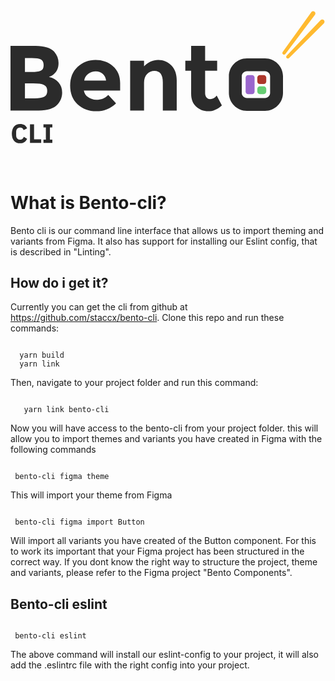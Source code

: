 
<Meta title="Intro|Bento-cli"/>

  <div style={{ "textAlign": "center" }}>
    <svg width="565" height="244" viewBox="0 0 565 244" fill="none" xmlns="http://www.w3.org/2000/svg">
      <path d="M17.232 238.576C14.96 238.576 12.912 238.224 11.088 237.52C9.264 236.784 7.712 235.712 6.432 234.304C5.152 232.864 4.16 231.088 3.456 228.976C2.752 226.832 2.4 224.336 2.4 221.488C2.4 218.672 2.752 216.176 3.456 214C4.16 211.792 5.152 209.952 6.432 208.48C7.712 206.976 9.264 205.84 11.088 205.072C12.912 204.304 14.96 203.92 17.232 203.92C20.336 203.92 22.896 204.56 24.912 205.84C26.928 207.088 28.544 209.072 29.76 211.792L23.472 215.056C23.024 213.648 22.32 212.528 21.36 211.696C20.432 210.832 19.056 210.4 17.232 210.4C15.088 210.4 13.36 211.104 12.048 212.512C10.768 213.888 10.128 215.904 10.128 218.56V223.936C10.128 226.592 10.768 228.624 12.048 230.032C13.36 231.408 15.088 232.096 17.232 232.096C19.024 232.096 20.448 231.616 21.504 230.656C22.592 229.664 23.392 228.48 23.904 227.104L29.856 230.56C28.608 233.12 26.96 235.104 24.912 236.512C22.896 237.888 20.336 238.576 17.232 238.576ZM34.9616 238V204.496H42.2576V231.52H55.0256V238H34.9616ZM59.1188 238V232.192H63.4388V210.304H59.1188V204.496H75.0548V210.304H70.7348V232.192H75.0548V238H59.1188Z" fill="#2B2B2B"/>
      <path d="M50.8069 179.84H0V63.8644H45.1617C53.0207 63.8644 59.7728 64.8046 65.418 66.685C71.1739 68.5654 75.4909 71.1094 78.3688 74.3171C83.5713 80.2901 86.1725 87.0374 86.1725 94.5589C86.1725 103.629 83.2392 110.376 77.3726 114.801C75.3802 116.349 73.9965 117.345 73.2217 117.787C72.4469 118.119 71.0632 118.727 69.0708 119.612C76.2657 121.161 81.9663 124.424 86.1725 129.401C90.4894 134.268 92.6479 140.352 92.6479 147.652C92.6479 155.727 89.8806 162.861 84.3461 169.055C77.9261 176.245 66.7463 179.84 50.8069 179.84ZM25.9016 110.819H38.1882C45.3831 110.819 50.6962 110.044 54.1276 108.496C57.6697 106.947 59.4408 103.629 59.4408 98.5409C59.4408 93.3422 57.8357 89.9132 54.6257 88.2541C51.4157 86.5949 45.9919 85.7653 38.3542 85.7653H25.9016V110.819ZM25.9016 157.939H43.6674C51.0836 157.939 56.6181 157.054 60.2709 155.284C64.0344 153.404 65.9161 149.809 65.9161 144.5C65.9161 139.08 63.9237 135.54 59.9389 133.881C56.0647 132.111 49.8107 131.226 41.1768 131.226H25.9016V157.939Z" fill="#2B2B2B"/>
      <path d="M189.356 166.898C179.283 176.411 167.439 181.167 153.824 181.167C140.32 181.167 129.14 177.019 120.285 168.723C111.43 160.317 107.002 149.09 107.002 135.042C107.002 120.995 111.485 109.823 120.451 101.527C129.528 93.2316 140.209 89.0837 152.496 89.0837C164.783 89.0837 175.187 92.7891 183.711 100.2C192.344 107.611 196.661 117.787 196.661 130.729V144.002H131.575C132.35 148.869 134.896 152.851 139.213 155.948C143.53 159.045 148.4 160.593 153.824 160.593C162.569 160.593 169.764 157.662 175.409 151.8L189.356 166.898ZM171.424 126.249C170.871 120.94 168.878 116.847 165.447 113.971C162.015 111.095 157.809 109.657 152.828 109.657C147.958 109.657 143.475 111.15 139.379 114.137C135.284 117.123 132.904 121.161 132.24 126.249H171.424Z" fill="#2B2B2B"/>
      <path d="M239.526 130.065V179.84H214.62V90.5769H239.526V100.532C247.053 92.8997 255.521 89.0837 264.929 89.0837C274.338 89.0837 282.197 92.402 288.506 99.0386C294.926 105.675 298.136 114.524 298.136 125.585V179.84H273.231V129.401C273.231 115.686 268.195 108.828 258.122 108.828C253.141 108.828 248.768 110.653 245.005 114.303C241.352 117.842 239.526 123.096 239.526 130.065Z" fill="#2B2B2B"/>
      <path d="M349.086 108.496V148.482C349.086 151.91 349.972 154.62 351.743 156.611C353.514 158.492 355.617 159.432 358.052 159.432C362.701 159.432 366.63 157.33 369.84 153.127L379.138 170.548C371.39 177.627 363.199 181.167 354.565 181.167C346.042 181.167 338.792 178.346 332.815 172.705C326.948 167.064 324.015 159.377 324.015 149.643V108.496H313.554V90.5769H324.015V63.8644H349.086V90.5769H370.671V108.496H349.086Z" fill="#2B2B2B"/>
      <path d="M539.585 3.30041C540.899 1.46965 543.454 1.06259 545.271 2.39456V2.39456C547.092 3.72923 547.471 6.29513 546.112 8.09863L493.079 78.5145C492.082 79.8387 490.206 80.1154 488.869 79.1354V79.1354C487.529 78.1534 487.23 76.2756 488.198 74.9259L539.585 3.30041Z" fill="#FFBA30"/>
      <path d="M556.268 17.7532C557.826 16.1256 560.413 16.0825 562.025 17.6571V17.6571C563.639 19.235 563.653 21.8286 562.054 23.4228L499.633 85.6679C498.459 86.8384 496.562 86.8481 495.376 85.6896V85.6896C494.188 84.5287 494.156 82.6275 495.305 81.4276L556.268 17.7532Z" fill="#FFBA30"/>
      <path fill-rule="evenodd" clip-rule="evenodd" d="M424.058 86.2078H456.409C474.276 86.2078 488.76 100.618 488.76 118.394V148.282C488.76 166.058 474.276 180.469 456.409 180.469H424.058C406.191 180.469 391.707 166.058 391.707 148.282V118.394C391.707 100.618 406.191 86.2078 424.058 86.2078ZM424.058 109.198C418.953 109.198 414.815 113.316 414.815 118.394V148.282C414.815 153.361 418.953 157.478 424.058 157.478H456.409C461.514 157.478 465.652 153.361 465.652 148.282V118.394C465.652 113.316 461.514 109.198 456.409 109.198H424.058Z" fill="#2B2B2B"/>
      <path d="M421.73 120.793C421.73 118.274 423.785 116.232 426.319 116.232H433.201C435.735 116.232 437.79 118.274 437.79 120.793V145.883C437.79 148.402 435.735 150.445 433.201 150.445H426.319C423.785 150.445 421.73 148.402 421.73 145.883V120.793Z" fill="#9A66CD"/>
      <path d="M442.677 120.82C442.677 118.286 444.732 116.232 447.266 116.232H454.148C456.682 116.232 458.737 118.286 458.737 120.82V127.703C458.737 130.237 456.682 132.291 454.148 132.291H447.266C444.732 132.291 442.677 130.237 442.677 127.703V120.82Z" fill="#AD362B"/>
      <path d="M442.677 141.135C442.677 138.564 444.732 136.48 447.266 136.48H454.148C456.682 136.48 458.737 138.564 458.737 141.135V145.79C458.737 148.361 456.682 150.445 454.148 150.445H447.266C444.732 150.445 442.677 148.361 442.677 145.79V141.135Z" fill="#66CD73"/>
    </svg>

  </div>


<br/>
<br/>


# What is Bento-cli?
Bento cli is our command line interface that allows us to import theming and variants from Figma. It also has support for installing our Eslint config, that is described in "Linting".

## How do i get it?
Currently you can get the cli from github at https://github.com/staccx/bento-cli. Clone this repo and run these commands:

   ```

     yarn build
     yarn link

  ```

Then, navigate to your project folder and run this command:

  ```

     yarn link bento-cli

  ```

Now you will have access to the bento-cli from your project folder. this will allow you to import themes and variants you have created in Figma with the following commands

```

 bento-cli figma theme

```
This will import your theme from Figma

```

 bento-cli figma import Button

```
Will import all variants you have created of the Button component.
For this to work its important that your Figma project has been structured in the correct way. If you dont know the right way to structure the project, theme and variants, please
refer to the Figma project "Bento Components".


## Bento-cli eslint

```

 bento-cli eslint

```


  The above command will install our eslint-config to your project, it will also add the .eslintrc file with the right config into your project.
